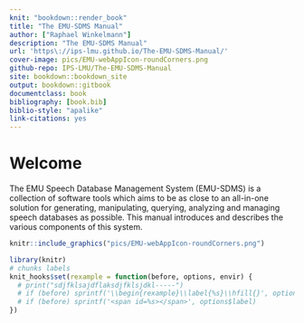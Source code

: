 ```yaml
--- 
knit: "bookdown::render_book"
title: "The EMU-SDMS Manual"
author: ["Raphael Winkelmann"]
description: "The EMU-SDMS Manual"
url: 'https\://ips-lmu.github.io/The-EMU-SDMS-Manual/'
cover-image: pics/EMU-webAppIcon-roundCorners.png
github-repo: IPS-LMU/The-EMU-SDMS-Manual
site: bookdown::bookdown_site
output: bookdown::gitbook
documentclass: book
bibliography: [book.bib]
biblio-style: "apalike"
link-citations: yes
---
```


# Welcome {-}

The EMU Speech Database Management System (EMU-SDMS) is a collection of software tools which aims to be as close to an all-in-one solution for generating, manipulating, querying, analyzing and managing speech databases as possible. This manual introduces and describes the various components of this system.

```r
knitr::include_graphics("pics/EMU-webAppIcon-roundCorners.png")
```

```r
library(knitr)
# chunks labels
knit_hooks$set(rexample = function(before, options, envir) {
  # print("sdjfklsajdflaksdjfklsjdkl-----")
  # if (before) sprintf('\\begin{rexample}\\label{%s}\\hfill{}', options$label) else '\\end{rexample}'
  # if (before) sprintf('<span id=%s></span>', options$label)
})
```

